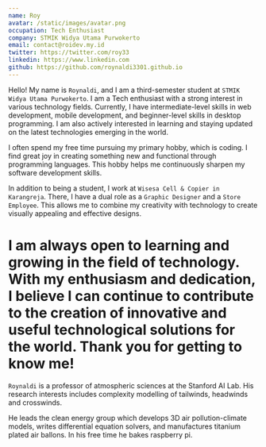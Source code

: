 ```yaml
---
name: Roy
avatar: /static/images/avatar.png
occupation: Tech Enthusiast
company: STMIK Widya Utama Purwokerto
email: contact@roidev.my.id
twitter: https://twitter.com/roy33
linkedin: https://www.linkedin.com
github: https://github.com/roynaldi3301.github.io
---
```


Hello! My name is `Roynaldi`, and I am a third-semester student at `STMIK Widya Utama Purwokerto`. I am a Tech enthusiast with a strong interest in various technology fields. Currently, I have intermediate-level skills in web development, mobile development, and beginner-level skills in desktop programming. I am also actively interested in learning and staying updated on the latest technologies emerging in the world.

I often spend my free time pursuing my primary hobby, which is coding. I find great joy in creating something new and functional through programming languages. This hobby helps me continuously sharpen my software development skills.

In addition to being a student, I work at `Wisesa Cell & Copier in Karangreja`. There, I have a dual role as a `Graphic Designer` and a `Store Employee`. This allows me to combine my creativity with technology to create visually appealing and effective designs.

# I am always open to learning and growing in the field of technology. With my enthusiasm and dedication, I believe I can continue to contribute to the creation of innovative and useful technological solutions for the world. Thank you for getting to know me!

`Roynaldi` is a professor of atmospheric sciences at the Stanford AI Lab. His research interests includes complexity modelling of tailwinds, headwinds and crosswinds.

He leads the clean energy group which develops 3D air pollution-climate models, writes differential equation solvers, and manufactures titanium plated air ballons. In his free time he bakes raspberry pi.
